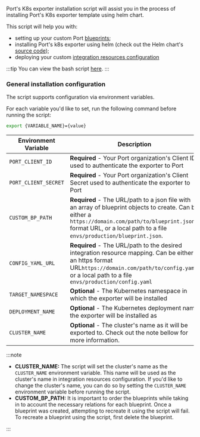 Port's K8s exporter installation script will assist you in the process of installing Port's K8s exporter template using
helm chart.

This script will help you with:

- setting up your custom Port [blueprints](/build-your-software-catalog/customize-integrations/configure-data-model/setup-blueprint);
- installing Port's k8s exporter using helm (check out the Helm
  chart's [source code](https://github.com/port-labs/helm-charts/tree/main/charts/port-k8s-exporter));
- deploying your custom [integration resources configuration](/build-your-software-catalog/sync-data-to-catalog/kubernetes/kubernetes.md#exporter-configuration-structure)

:::tip
You can view the bash script [here](https://github.com/port-labs/template-assets/blob/main/kubernetes/install.sh).
:::

### General installation configuration

The script supports configuration via environment variables.

For each variable you'd like to set, run the following command before running the script:

```bash showLineNumbers
export {VARIABLE_NAME}={value}
```

| Environment Variable | Description                                                                                                                                                                                                                  | Default                                                                                    |
|----------------------|------------------------------------------------------------------------------------------------------------------------------------------------------------------------------------------------------------------------------|--------------------------------------------------------------------------------------------|
| `PORT_CLIENT_ID`     | **Required** - Your Port organization's Client ID used to authenticate the exporter to Port                                                                                                                                  |                                                                                            |
| `PORT_CLIENT_SECRET` | **Required** - Your Port organization's Client Secret used to authenticate the exporter to Port                                                                                                                              |                                                                                            |
| `CUSTOM_BP_PATH`     | **Required** - The URL/path to a json file with an array of blueprint objects to create. Can be either a `https://domain.com/path/to/blueprint.json` format URL, or a local path to a file `envs/production/blueprint.json`. |                                                                                            |
| `CONFIG_YAML_URL`    | **Required** - The URL/path to the desired integration resource mapping. Can be either an https format URL`https://domain.com/path/to/config.yaml`, or a local path to a file `envs/production/config.yaml`                  | `https://github.com/port-labs/template-assets/blob/main/kubernetes/kubernetes_config.yaml` |
| `TARGET_NAMESPACE`   | **Optional** - The Kubernetes namespace in which the exporter will be installed                                                                                                                                              | `port-k8s-exporter`                                                                        |
| `DEPLOYMENT_NAME`    | **Optional** - The Kubernetes deployment name the exporter will be installed as                                                                                                                                              | `port-k8s-exporter`                                                                        |
| `CLUSTER_NAME`       | **Optional** - The cluster's name as it will be exported to. Check out the note bellow for more information.                                                                                                                 | `my-cluster`                                                                               |

:::note

- **CLUSTER_NAME:** The script will set the cluster's name as the `CLUSTER_NAME` environment variable. This name will be
  used as the cluster's name in integration resources configuration. If you'd like to change the cluster's name, you can do so by setting
  the `CLUSTER_NAME` environment variable before running the script.
- **CUSTOM_BP_PATH:** It is important to order the blueprints while taking in to account the necessary relations for
  each blueprint. Once a blueprint was created, attempting to recreate it using the script will fail. To recreate a
  blueprint using the script, first delete the blueprint.

:::